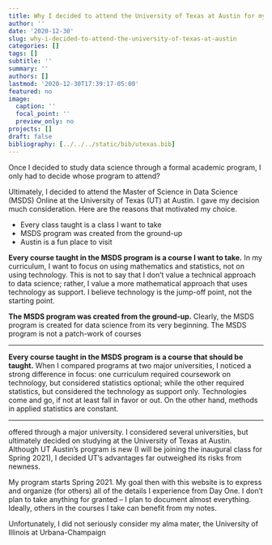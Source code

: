 ```yaml
---
title: Why I decided to attend the University of Texas at Austin for my Master of Science in Data Science
author: ''
date: '2020-12-30'
slug: why-i-decided-to-attend-the-university-of-texas-at-austin
categories: []
tags: []
subtitle: ''
summary: ''
authors: []
lastmod: '2020-12-30T17:39:17-05:00'
featured: no
image:
  caption: ''
  focal_point: ''
  preview_only: no
projects: []
draft: false
bibliography: [../../../static/bib/utexas.bib]
---
```


Once I decided to study data science through a formal academic program, I only had to decide whose program to attend?

Ultimately, I decided to attend the Master of Science in Data Science (MSDS) Online at the University of Texas (UT) at Austin. I gave my decision much consideration. Here are the reasons that motivated my choice.

 - Every class taught is a class I want to take
 - MSDS program was created from the ground-up
 - Austin is a fun place to visit
 

**Every course taught in the MSDS program is a course I want to take.** In my curriculum, I want to focus on using mathematics and statistics, not on using technology. This is not to say that I don't value a technical approach to data science; rather, I value a more mathematical approach that uses technology as support. I believe technology is the jump-off point, not the starting point.

**The MSDS program was created from the ground-up.** Clearly, the MSDS program is created for data science from its very beginning. The MSDS program is not a patch-work of courses 

----

**Every course taught in the MSDS program is a course that should be taught.** When I compared programs at two major universities, I noticed a strong difference in focus: one curriculum required coursework on technology, but considered statistics optional; while the other required statistics, but considered the technology as support only. Technologies come and go, if not at least fall in favor or out. On the other hand, methods in applied statistics are constant.

----

offered through a major university. I considered several universities, but ultimately decided on studying at the University of Texas at Austin. Although UT Austin's program is new (I will be joining the inaugural class for Spring 2021), I decided UT's advantages far outweighed its risks from newness.

My program starts Spring 2021. My goal then with this website is to express and organize (for others) all of the details I experience from Day One. I don't plan to take anything for granted -- I plan to document almost everything. Ideally, others in the courses I take can benefit from my notes.

Unfortunately, I did not seriously consider my alma mater, the University of Illinois at Urbana-Champaign
